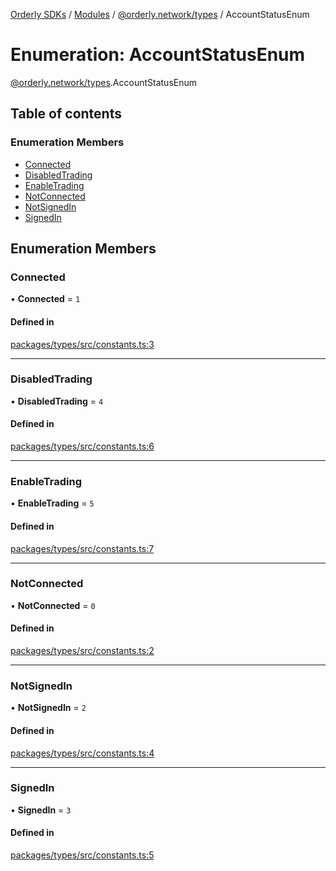 [Orderly SDKs](./../README) / [Modules](./../modules) / [@orderly.network/types](./../modules/orderly_network_types) / AccountStatusEnum

# Enumeration: AccountStatusEnum

[@orderly.network/types](./../modules/orderly_network_types).AccountStatusEnum

## Table of contents

### Enumeration Members

- [Connected](./orderly_network_types.AccountStatusEnum#connected)
- [DisabledTrading](./orderly_network_types.AccountStatusEnum#disabledtrading)
- [EnableTrading](./orderly_network_types.AccountStatusEnum#enabletrading)
- [NotConnected](./orderly_network_types.AccountStatusEnum#notconnected)
- [NotSignedIn](./orderly_network_types.AccountStatusEnum#notsignedin)
- [SignedIn](./orderly_network_types.AccountStatusEnum#signedin)

## Enumeration Members

### Connected

• **Connected** = ``1``

#### Defined in

[packages/types/src/constants.ts:3](./https://gitlab.com/orderlynetwork/orderly-fe/orderly-web/-/blob/3f38d838/packages/types/src/constants.ts#L3)

___

### DisabledTrading

• **DisabledTrading** = ``4``

#### Defined in

[packages/types/src/constants.ts:6](./https://gitlab.com/orderlynetwork/orderly-fe/orderly-web/-/blob/3f38d838/packages/types/src/constants.ts#L6)

___

### EnableTrading

• **EnableTrading** = ``5``

#### Defined in

[packages/types/src/constants.ts:7](./https://gitlab.com/orderlynetwork/orderly-fe/orderly-web/-/blob/3f38d838/packages/types/src/constants.ts#L7)

___

### NotConnected

• **NotConnected** = ``0``

#### Defined in

[packages/types/src/constants.ts:2](./https://gitlab.com/orderlynetwork/orderly-fe/orderly-web/-/blob/3f38d838/packages/types/src/constants.ts#L2)

___

### NotSignedIn

• **NotSignedIn** = ``2``

#### Defined in

[packages/types/src/constants.ts:4](./https://gitlab.com/orderlynetwork/orderly-fe/orderly-web/-/blob/3f38d838/packages/types/src/constants.ts#L4)

___

### SignedIn

• **SignedIn** = ``3``

#### Defined in

[packages/types/src/constants.ts:5](./https://gitlab.com/orderlynetwork/orderly-fe/orderly-web/-/blob/3f38d838/packages/types/src/constants.ts#L5)
